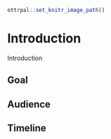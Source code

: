 
```r
ottrpal::set_knitr_image_path()
```

# Introduction

Introduction

## Goal

## Audience

## Timeline
